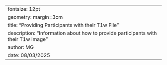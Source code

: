 ---
fontsize: 12pt
geometry: margin=3cm
title: "Providing Participants with their T1w File"
description: "Information about how to provide participants with their T1w image"
author: MG
date: 08/03/2025
---